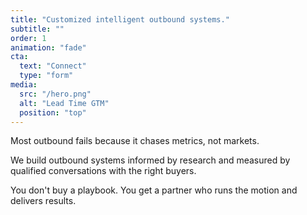 ```yaml
---
title: "Customized intelligent outbound systems."
subtitle: ""
order: 1
animation: "fade"
cta:
  text: "Connect"
  type: "form"
media:
  src: "/hero.png"
  alt: "Lead Time GTM"
  position: "top"
---
```


Most outbound fails because it chases metrics, not markets.

We build outbound systems informed by research and measured by qualified conversations with the right buyers.

You don't buy a playbook. You get a partner who runs the motion and delivers results.

